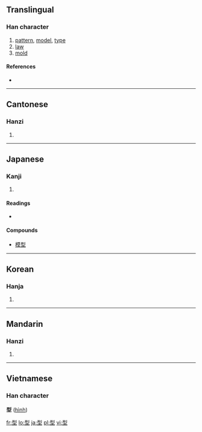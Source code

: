 ==Translingual==

===Han character===
{{Han char|rn=32|rad=土|as=06|sn=9|four=1210<sub>4</sub>|canj=一弓土 (MNG)|ids=⿱[[刑]][[土]]}}

# [[pattern]], [[model]], [[type]]
# [[law]]
# [[mold]]

====References====
* {{Han ref|kx=0227.280|dkj=05030|dj=0463.180|hdz=10436.110|uh=578B|ud=22411|bh=ABAC|bd=43948}}

----

==Cantonese==

===Hanzi===
{{yue-hanzi|jyut=|y=[[ying4]]}}

# {{defn|Cantonese}}

----

==Japanese==

===Kanji===
{{ja-kanji|grade=4|rs=土06}}

# {{defn|Japanese}}

====Readings====
* {{ja-readings|on=[[けい]] (kei)|kun=[[かた]] (kata)}}

====Compounds====
* [[模型]]

----

==Korean==

===Hanja===
{{ko-hanja|hangeul=형|rv=hyeong|mr=hyŏng}}

# {{defn|Korean}}

----

==Mandarin==

===Hanzi===
{{cmn-hanzi|pin=[[xíng]] ([[xing2]])|wg=[[hsing2|hsing<sup>2</sup>]]}}

# {{defn|Mandarin}}

----

==Vietnamese==
===Han character===
'''型''' ([[hình]])

[[fr:型]]
[[lo:型]]
[[ja:型]]
[[pl:型]]
[[vi:型]]